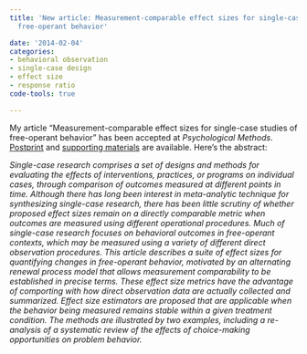 ```yaml
---
title: 'New article: Measurement-comparable effect sizes for single-case studies of
  free-operant behavior'

date: '2014-02-04'
categories:
- behavioral observation
- single-case design
- effect size
- response ratio
code-tools: true

---
```


My article "Measurement-comparable effect sizes for single-case studies of free-operant behavior" has been accepted at _Psychological Methods_. [Postprint](/files/Measurement-comparable-ES.pdf) and  [supporting materials](/files/Measuerment-comparable-ES-Appendix.pdf) are available. Here's the abstract:

_Single-case research comprises a set of designs and methods for evaluating the effects of interventions, practices, or programs on individual cases, through comparison of outcomes measured at different points in time. Although there has long been interest in meta-analytic technique for synthesizing single-case research, there has been little scrutiny of whether proposed effect sizes remain on a directly comparable metric when outcomes are measured using different operational procedures. Much of single-case research focuses on behavioral outcomes in free-operant contexts, which may be measured using a variety of different direct observation procedures. This article describes a suite of effect sizes for quantifying changes in free-operant behavior, motivated by an alternating renewal process model that allows measurement comparability to be established in precise terms. These effect size metrics have the advantage of comporting with how direct observation data are actually collected and summarized. Effect size estimators are proposed that are applicable when the behavior being measured remains stable within a given treatment condition. The methods are illustrated by two examples, including a re-analysis of a systematic review of the effects of choice-making opportunities on problem behavior._

